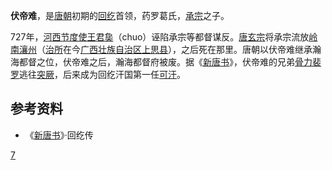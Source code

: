 '''伏帝难'''，是[[唐朝|唐朝]]初期的[[回纥|回纥]]首领，药罗葛氏，[[承宗|承宗]]之子。

727年，[[河西节度使|河西节度使]][[王君㚟|王君㚟]]（chuo）诬陷承宗等都督谋反。[[唐玄宗|唐玄宗]]将承宗流放[[岭南|岭南]][[瀼州|瀼州]]（[[治所|治所]]在今[[广西壮族自治区|广西壮族自治区]][[上思县|上思县]]），之后死在那里。唐朝以伏帝难继承瀚海都督之位，伏帝难之后，瀚海都督府被废。据《[[新唐书|新唐书]]》，伏帝难的兄弟[[骨力裴罗|骨力裴罗]]逃往[[突厥|突厥]]，后来成为回纥汗国第一任[[可汗|可汗]]。

== 参考资料 ==
*《[[新唐书|新唐书]]》·回纥传

{{start box}}
{{s-before|[[承宗|承宗]]}}
{{s-title|[[瀚海都督|瀚海都督]]|727年－？}}
{{s-after|—}}
{{end box}}

[[Category:瀚海都督|7]]